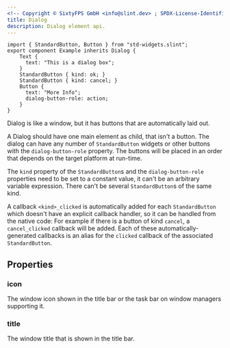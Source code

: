 ```yaml
---
<!-- Copyright © SixtyFPS GmbH <info@slint.dev> ; SPDX-License-Identifier: MIT -->
title: Dialog
description: Dialog element api.
---
```


<CodeSnippetMD imagePath="/src/assets/generated/dialog-example.png"  imageWidth="200" imageHeight="100"  imageAlt='dialog example'>

```slint title="dialog-example.slint" playground
import { StandardButton, Button } from "std-widgets.slint";
export component Example inherits Dialog {
    Text {
      text: "This is a dialog box";
    }
    StandardButton { kind: ok; }
    StandardButton { kind: cancel; }
    Button {
      text: "More Info";
      dialog-button-role: action;
    }
}
```
</CodeSnippetMD>

Dialog is like a window, but it has buttons that are automatically laid out.

A Dialog should have one main element as child, that isn't a button.
The dialog can have any number of `StandardButton` widgets or other buttons
with the `dialog-button-role` property.
The buttons will be placed in an order that depends on the target platform at run-time.

The `kind` property of the `StandardButton`s and the `dialog-button-role` properties need to be set to a constant value, it can't be an arbitrary variable expression.
There can't be several `StandardButton`s of the same kind.

A callback `<kind>_clicked` is automatically added for each `StandardButton` which doesn't have an explicit
callback handler, so it can be handled from the native code: For example if there is a button of kind `cancel`,
a `cancel_clicked` callback will be added.
Each of these automatically-generated callbacks is an alias for the `clicked` callback of the associated `StandardButton`.

## Properties

### icon
<SlintProperty propName="icon" typeName="image">  
The window icon shown in the title bar or the task bar on window managers supporting it.
</SlintProperty>

 
### title
<SlintProperty propName="icon" typeName="string"> 
The window title that is shown in the title bar.
</SlintProperty>
